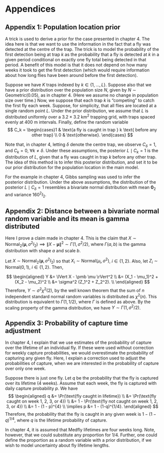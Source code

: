 # Appendices

## Appendix 1: Population location prior

A trick is used to derive a prior for the case presented in chapter 4. The idea here is that we want to use the information in the fact that a fly was detected at the centre of the trap. The trick is to model the probability of the first detection being at trap $k$ as the probability that a fly is detected at $k$ in a given period conditional on exactly one fly total being detected in that period. A benefit of this model is that it does not depend on how many weeks it took to get the first detection (which would require information about how long flies have been around before the first detection). 

Suppose we have $K$ traps indexed by $k \in \{1, \ldots, L\}$. Suppose also that we have a prior distribution over the population size $N$, given by $N \sim \mathrm{Geometric} (0.05)$, as in chapter 4. (Here we assume no change in population size over time.) Now, we suppose that each trap $k$ is "competing" to catch the first fly each week. Suppose, for simplicity, that all flies are located at a single random point $L$. Under the prior distribution, we assume that $L$ is distributed uniformly over a $3.2 \times 3.2 ~ \mathrm{km}^2$ trapping grid, with traps spaced evenly at 400 m intervals. Finally, define the random variable
$$
C_k = \begin{cases}1 & \text{a fly is caught in trap } k \text{ before any other trap} \\ 0 & \text{otherwise}. \end{cases}
$$

Note that, in chapter 4, letting $\delta$ denote the centre trap, we observe $C_\delta=1$, and $C_k = 0, ~ \forall k \neq \delta$. Under these assumptions, the posterior $L \mid C_k = 1$ is the distribution of $L$, given that a fly was caught in trap $k$ before any other trap. The idea of this method is to infer this posterior distribution, and set it to be our prior distribution for the population location in the main model.

For the example in chapter 4, Gibbs sampling was used to infer the posterior distribution. Under the above assumptions, the distribution of the posterior $L \mid C_\delta = 1$ resembles a bivariate normal distribution with mean $\mathbf 0_2$ and variance $160^2 I_2$.

## Appendix 2: Distance between a bivariate normal random variable and its mean is gamma distributed

Here I prove a claim made in chapter 4. This is the claim that $X \sim \mathrm {Normal}_2 (\pmb \mu, \sigma^2 I_2) \implies \lVert X - \pmb \mu \rVert^2 \sim \Gamma(1, \sigma^2/2)$, where $\Gamma(a, b)$ is the gamma distribution with shape $a$ and scale $b$. 

Let $X \sim \mathrm {Normal}_2 (\pmb \mu, \sigma^2 I_2)$ so that $X_i \sim \mathrm{Normal}(\mu_i, \sigma^2)$, $i \in \{1, 2\}$. Also, let $Z_i \sim \mathrm{Normal}(0, 1), ~ i \in \{1, 2\}$. Then, 

$$
\begin{aligned}
  Y &= \lVert X - \pmb \mu \rVert^2  \\
    &= (X_1 - \mu_1)^2 + (X_2 - \mu_2)^2 \\
    &= \sigma^2 (Z_1^2 + Z_2^2). \\
\end{aligned}
$$
Therefore, $Y \sim \sigma^2 \chi^2(2)$, by the well known theorem that the sum of $n$ independent standard normal random variables is distributed as $\chi^2(n)$. This distribution is equivalent to $\Gamma(1, 1/2)$, where $\Gamma$ is defined as above. By the scaling property of the gamma distribution, we have $Y \sim \Gamma(1, \sigma^2 / 2)$. 

## Appendix 3: Probability of capture time adjustment

In chapter 4, I explain that we use estimates of the probability of capture over the lifetime of an individual fly. If these were used without correction for weekly capture probabilities, we would overestimate the probability of capturing any given fly. Here, I explain a correction used to adjust the probabilities of capture, when we are interested in the probability of capture over only one week.

Suppose there is just one fly. Let $q$ be the probability that the fly is captured over its lifetime (4 weeks). Assume that each week, the fly is captured with daily capture probability $p$. We have 
$$
\begin{aligned}
  q &= \Pr(\text{fly caught in lifetime}) \\
    &= \Pr(\text{fly caught on week 1, 2, 3, or 4}) \\
    &= 1 - \Pr(\text{fly not caught on week 1, 2, 3, or 4}) \\
    &= 1 - (1 - p)^{4} \\
    \implies p &= 1 - (1-q)^{1/4}.
\end{aligned}
$$
Therefore, the probability that the fly is caught in any given week is $1 - (1 - q)^{1/4}$, where $q$ is the lifetime probability of capture. 

In chapter 4, it is assumed that Medfly lifetimes are four weeks long. Note, however, that we could substitute any proportion for $1/4$. Further, one could define the proportion as a random variable with a prior distribution, if we wish to model uncertainty about fly lifetime lengths.